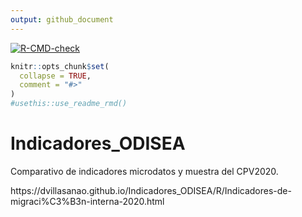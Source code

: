 ```yaml
---
output: github_document
---
```


<!-- README.md is generated from README.Rmd. Please edit that file -->

<!-- badges: start -->

[![R-CMD-check](https://github.com/r-lib/usethis/actions/workflows/R-CMD-check.yaml/badge.svg)](https://github.com/r-lib/usethis/actions/workflows/R-CMD-check.yaml)

<!-- badges: end -->

```r
knitr::opts_chunk$set(
  collapse = TRUE,
  comment = "#>"
)
#usethis::use_readme_rmd()
```

# Indicadores_ODISEA
Comparativo de indicadores microdatos y muestra del CPV2020.  


https://dvillasanao.github.io/Indicadores_ODISEA/R/Indicadores-de-migraci%C3%B3n-interna-2020.html
